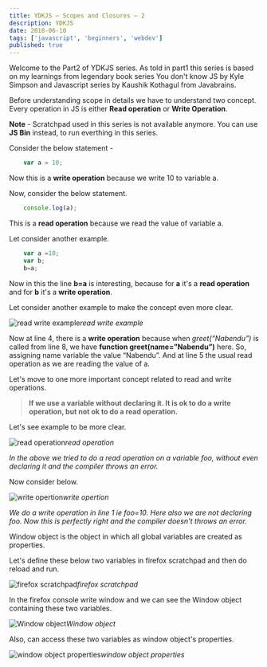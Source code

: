 ```yaml
---
title: YDKJS — Scopes and Closures — 2
description: YDKJS
date: 2018-06-10
tags: ['javascript', 'beginners', 'webdev']
published: true
---
```



Welcome to the Part2 of YDKJS series. As told in part1 this series is based on my learnings from legendary book series You don't know JS by Kyle Simpson and Javascript series by Kaushik Kothagul from Javabrains.

Before understanding scope in details we have to understand two concept. Every operation in JS is either **Read operation** or **Write Operation**.

**Note** - Scratchpad used in this series is not available anymore. You can use **JS Bin** instead, to run everthing in this series.

Consider the below statement -


```js
    var a = 10;
```


Now this is a **write operation** because we write 10 to variable a.

Now, consider the below statement.


```js
    console.log(a);
```


This is a **read operation** because we read the value of variable a.

Let consider another example.


```js
    var a =10;
    var b;
    b=a;
```


Now in this the line **b=a** is interesting, because for **a** it's a **read operation** and for **b** it's a **write operation**.

Let consider another example to make the concept even more clear.

![read write example](https://ik.imagekit.io/thewebdev/YDKJS/2/1_LOZXd7Y0Bz.png)*read write example*

Now at line 4, there is a **write operation** because when *greet(“Nabendu”)* is called from line 8, we have **function greet(name=”Nabendu”)** here. So, assigning name variable the value “Nabendu”.
And at line 5 the usual read operation as we are reading the value of a.

Let's move to one more important concept related to read and write operations.
> **If we use a variable without declaring it. It is ok to do a write operation, but not ok to do a read operation.**

Let's see example to be more clear.

![read operation](https://ik.imagekit.io/thewebdev/YDKJS/2/2_4344H8J_NE.png)*read operation*

*In the above we tried to do a read operation on a variable foo, without even declaring it and the compiler throws an error.*

Now consider below.

![write opertion](https://ik.imagekit.io/thewebdev/YDKJS/2/3_DQ48hDdMJ.png)*write opertion*

*We do a write operation in line 1 ie foo=10. Here also we are not declaring foo. Now this is perfectly right and the compiler doesn't throws an error.*

Window object is the object in which all global variables are created as properties.

Let's define these below two variables in firefox scratchpad and then do reload and run.

![firefox scratchpad](https://ik.imagekit.io/thewebdev/YDKJS/2/4_i_mV-VsVBi.png)*firefox scratchpad*

In the firefox console write window and we can see the Window object containing these two variables.

![Window object](https://ik.imagekit.io/thewebdev/YDKJS/2/5_reJcFzzF2-.png)*Window object*

Also, can access these two variables as window object's properties.

![window object properties](https://ik.imagekit.io/thewebdev/YDKJS/2/6_NWEColi9G.png)*window object properties*


